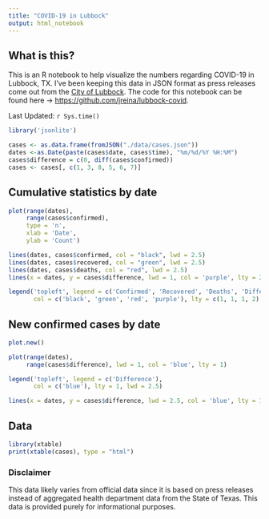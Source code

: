 ```yaml
---
title: "COVID-19 in Lubbock"
output: html_notebook
---
```

## What is this?
This is an R notebook to help visualize the numbers regarding COVID-19 in Lubbock, TX. I've been keeping this data in JSON format as press releases come out from the [City of Lubbock](https://twitter.com/cityoflubbock). The code for this notebook can be found here -> [https://github.com/jreina/lubbock-covid](https://github.com/jreina/lubbock-covid).

Last Updated: `r Sys.time()`

```r
library('jsonlite')

cases <- as.data.frame(fromJSON("./data/cases.json"))
dates <-as.Date(paste(cases$date, cases$time), "%m/%d/%Y %H:%M")
cases$difference = c(0, diff(cases$confirmed))
cases <- cases[, c(1, 3, 8, 5, 6, 7)]
```

## Cumulative statistics by date

```r
plot(range(dates), 
     range(cases$confirmed),
     type = 'n', 
     xlab = 'Date', 
     ylab = 'Count')

lines(dates, cases$confirmed, col = "black", lwd = 2.5)
lines(dates, cases$recovered, col = "green", lwd = 2.5)
lines(dates, cases$deaths, col = "red", lwd = 2.5)
lines(x = dates, y = cases$difference, lwd = 1, col = 'purple', lty = 2)

legend('topleft', legend = c('Confirmed', 'Recovered', 'Deaths', 'Difference'), 
       col = c('black', 'green', 'red', 'purple'), lty = c(1, 1, 1, 2), lwd = c(2.5, 2.5, 2.5, 1))
```

## New confirmed cases by date
```r
plot.new()

plot(range(dates), 
     range(cases$difference), lwd = 1, col = 'blue', lty = 1)

legend('topleft', legend = c('Difference'),
       col = c('blue'), lty = 1, lwd = 2.5)

lines(x = dates, y = cases$difference, lwd = 2.5, col = 'blue', lty = 1)
```

## Data

```r
library(xtable)
print(xtable(cases), type = "html")
```

### Disclaimer
This data likely varies from official data since it is based on press releases instead of aggregated health department data from the State of Texas. This data is provided purely for informational purposes.
